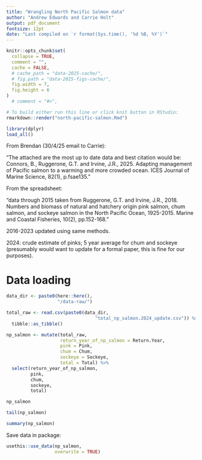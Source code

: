 ```yaml
---
title: "Wrangling North Pacific Salmon data"
author: "Andrew Edwards and Carrie Holt"
output: pdf_document
fontsize: 12pt
date: "Last compiled on `r format(Sys.time(), '%d %B, %Y')`"
---
```


```r
knitr::opts_chunk$set(
  collapse = TRUE,
  comment = "",
  cache = FALSE,
  # cache_path = "data-2025-cache/",
  # fig.path = "data-2025-figs-cache/",
  fig.width = 7,
  fig.height = 6
)
  # comment = "#>",
```

```r
# To build either run this line or click knit button in RStudio:
rmarkdown::render("north-pacific-salmon.Rmd")
```

```r
library(dplyr)
load_all()
```

From Brendan (30/4/25 email to Carrie):

"The attached are the most up to date data and best citation would be: Connors, B., Ruggerone, G.T. and Irvine, J.R., 2025. Adapting management of Pacific salmon to a warming and more crowded ocean. ICES Journal of Marine Science, 82(1), p.fsae135."

From the spreadsheet:

"data through 2015 taken from Ruggerone, G.T. and Irvine, J.R., 2018. Numbers
and biomass of natural and hatchery origin pink salmon, chum salmon, and sockeye
salmon in the North Pacific Ocean, 1925-2015. Marine and Coastal Fisheries,
10(2), pp.152-168. "

2016-2023 updated using same methods.

2024: crude estimate of pinks; 5 year average for chum and sockeye (presumably
would want to update for a formal paper, this is fine for our purposes).

# Data loading


```r
data_dir <- paste0(here::here(),
                   "/data-raw/")

total_raw <- read.csv(paste0(data_dir,
                                 "total_np_salmon.2024_update.csv")) %>%
  tibble::as_tibble()

np_salmon <- mutate(total_raw,
                    return_year_of_np_salmon = Return.Year,
                    pink = Pink,
                    chum = Chum,
                    sockeye = Sockeye,
                    total = Total) %>%
  select(return_year_of_np_salmon,
         pink,
         chum,
         sockeye,
         total)

np_salmon

tail(np_salmon)

summary(np_salmon)
```

Save data in package:
```r
usethis::use_data(np_salmon,
                  overwrite = TRUE)
```

